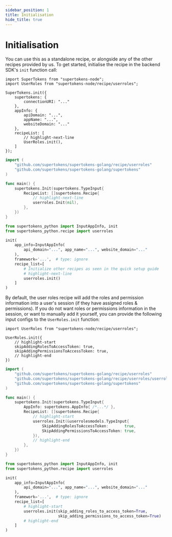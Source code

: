 ```yaml
---
sidebar_position: 1
title: Initialisation
hide_title: true
---
```


<!-- COPY DOCS -->
<!-- ./userroles/initialisation.mdx -->

# Initialisation


You can use this as a standalone recipe, or alongside any of the other recipes provided by us. To get started, initialise the recipe in the backend SDK's `init` function call:

<BackendSDKTabs>
<TabItem value="nodejs">

```tsx
import SuperTokens from "supertokens-node";
import UserRoles from "supertokens-node/recipe/userroles";

SuperTokens.init({
    supertokens: {
        connectionURI: "..."
    },
    appInfo: {
        apiDomain: "...",
        appName: "...",
        websiteDomain: "..."
    },
    recipeList: [
        // highlight-next-line
        UserRoles.init(),
    ]
});
```

</TabItem>
<TabItem value="go">

```go
import (
	"github.com/supertokens/supertokens-golang/recipe/userroles"
	"github.com/supertokens/supertokens-golang/supertokens"
)

func main() {
	supertokens.Init(supertokens.TypeInput{
		RecipeList: []supertokens.Recipe{
            // highlight-next-line
			userroles.Init(nil),
		},
	})
}
```

</TabItem> 
<TabItem value="python">

```python
from supertokens_python import InputAppInfo, init
from supertokens_python.recipe import userroles

init(
    app_info=InputAppInfo(
        api_domain="...", app_name="...", website_domain="..."
    ),
    framework='...',  # type: ignore
    recipe_list=[
        # Initialize other recipes as seen in the quick setup guide
        # highlight-next-line
        userroles.init()
    ]
)
```

</TabItem>
</BackendSDKTabs>

By default, the user roles recipe will add the roles and permission information into a user's session (if they have assigned roles & permissions). If you do not want roles or permissions information in the session, or want to manually add it yourself, you can provide the following input configs to the `UserRoles.init` function:

<BackendSDKTabs>
<TabItem value="nodejs">

```tsx
import UserRoles from "supertokens-node/recipe/userroles";

UserRoles.init({
    // highlight-start
    skipAddingRolesToAccessToken: true,
    skipAddingPermissionsToAccessToken: true,
    // highlight-end
})
```

</TabItem>
<TabItem value="go">

```go
import (
	"github.com/supertokens/supertokens-golang/recipe/userroles"
	"github.com/supertokens/supertokens-golang/recipe/userroles/userrolesmodels"
	"github.com/supertokens/supertokens-golang/supertokens"
)

func main() {
	supertokens.Init(supertokens.TypeInput{
		AppInfo: supertokens.AppInfo{ /*...*/ },
		RecipeList: []supertokens.Recipe{
			// highlight-start
			userroles.Init(&userrolesmodels.TypeInput{
				SkipAddingRolesToAccessToken:       true,
				SkipAddingPermissionsToAccessToken: true,
			}),
			// highlight-end
		},
	})
}
```

</TabItem> 
<TabItem value="python">

```python
from supertokens_python import InputAppInfo, init
from supertokens_python.recipe import userroles

init(
    app_info=InputAppInfo(
        api_domain="...", app_name="...", website_domain="..."
    ),
    framework='...',  # type: ignore
    recipe_list=[
        # highlight-start
        userroles.init(skip_adding_roles_to_access_token=True,
                       skip_adding_permissions_to_access_token=True)
        # highlight-end
    ]
)
```

</TabItem>
</BackendSDKTabs>